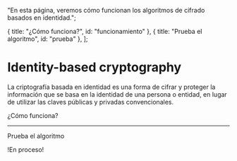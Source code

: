 
  "En esta página, veremos cómo funcionan los algoritmos de cifrado basados en identidad.";

  { title: "¿Cómo funciona?", id: "funcionamiento" },
  { title: "Prueba el algoritmo", id: "prueba" },
];

# Identity-based cryptography 

La criptografía basada en identidad es una forma de cifrar y proteger la información que
se basa en la identidad de una persona o entidad, en lugar de utilizar las claves públicas
y privadas convencionales.

<Heading level={2} id="funcionamiento">
  ¿Cómo funciona?
</Heading>

---

<Heading level={2} id="funcionamiento">
  Prueba el algoritmo
</Heading>

!En proceso!
